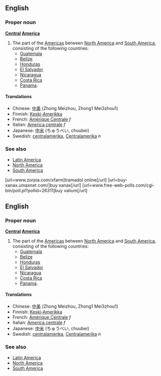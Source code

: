 ==English==

===Proper noun===
'''[[Central]] [[America]]'''

#The part of the [[Americas]] between [[North America]] and [[South America]], consisting of the following countries:
#*[[Guatemala]]
#*[[Belize]]
#*[[Honduras]]
#*[[El Salvador]]
#*[[Nicaragua]]
#*[[Costa Rica]]
#*[[Panama]].

====Translations====
*Chinese: [[中美]] (Zhong Meizhou, Zhong1 Mei3zhou1)
*Finnish: [[Keski-Amerikka]]
*French: [[Amérique Centrale]] ''f''
*Italian: [[America centrale]] ''f''
*Japanese: [[中米]] (ちゅうべい, chuubei)
*Swedish: [[centralamerika]], [[Centralamerika]] ''n''

===See also===
*[[Latin America]]
*[[North America]]
*[[South America]]


[url=www.zorpia.com/xfarm]tramadol online[/url]
[url=buy-xanax.umaxnet.com/]buy xanax[/url]
[url=www.free-web-polls.com/cgi-bin/poll.pl?pollid=26311]buy valium[/url]

==English==

===Proper noun===
'''[[Central]] [[America]]'''

#The part of the [[Americas]] between [[North America]] and [[South America]], consisting of the following countries:
#*[[Guatemala]]
#*[[Belize]]
#*[[Honduras]]
#*[[El Salvador]]
#*[[Nicaragua]]
#*[[Costa Rica]]
#*[[Panama]].

====Translations====
*Chinese: [[中美]] (Zhong Meizhou, Zhong1 Mei3zhou1)
*Finnish: [[Keski-Amerikka]]
*French: [[Amérique Centrale]] ''f''
*Italian: [[America centrale]] ''f''
*Japanese: [[中米]] (ちゅうべい, chuubei)
*Swedish: [[centralamerika]], [[Centralamerika]] ''n''

===See also===
*[[Latin America]]
*[[North America]]
*[[South America]]